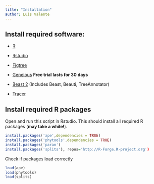```yaml
---
title: "Installation"
author: Luís Valente
---
```


## Install required software:

-   [R](https://www.r-project.org)

-   [Rstudio](https://posit.co)

-   [Figtree](https://github.com/rambaut/figtree/releases)

-   [Geneious](https://manage.geneious.com/free-trial) **Free trial lasts for 30 days**

-   [Beast 2](https://www.beast2.org) (Includes Beast, Beauti, TreeAnnotator)

-   [Tracer](https://github.com/beast-dev/tracer/releases/tag/v1.7.2 )



## Install required R packages

Open and run this script in Rstudio. This should install all required R packages (**may take a while!**).

```r
install.packages('ape',dependencies = TRUE)
install.packages('phytools',dependencies = TRUE)
install.packages('paran')
install.packages('splits'), repos='http://R-Forge.R-project.org')
```

Check if packages load correctly

```r
load(ape)
load(phytools)
load(splits)
```

